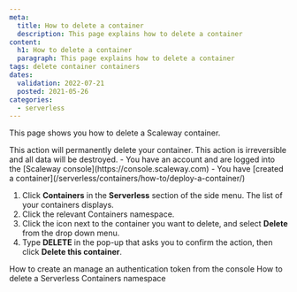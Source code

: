 ```yaml
---
meta:
  title: How to delete a container
  description: This page explains how to delete a container
content:
  h1: How to delete a container
  paragraph: This page explains how to delete a container
tags: delete container containers 
dates:
  validation: 2022-07-21
  posted: 2021-05-26
categories:
  - serverless
---
```


This page shows you how to delete a Scaleway container.

<Macro id="iam-requirements" />

<Message type="important">
  This action will permanently delete your container. This action is irreversible and all data will be destroyed.
</Message>

<Message type="requirement">
  - You have an account and are logged into the [Scaleway console](https://console.scaleway.com)
  - You have [created a container](/serverless/containers/how-to/deploy-a-container/)
</Message>

1. Click **Containers** in the **Serverless** section of the side menu. The list of your containers displays.
2. Click the relevant Containers namespace.
2. Click the <Icon name="more" /> icon next to the container you want to delete, and select **Delete** from the drop down menu. 
3. Type **DELETE** in the pop-up that asks you to confirm the action, then click **Delete this container**.

<Navigation title="See Also">
  <PreviousButton to="/serverless/containers/how-to/create-auth-token-from-console/">How to create an manage an authentication token from the console</PreviousButton>
  <NextButton to="/serverless/containers/how-to/delete-a-containers-namespace/">How to delete a Serverless Containers namespace</NextButton>
</Navigation>
